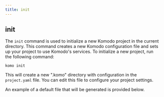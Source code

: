 ```yaml
---
title: init
---
```

## init
The `init` command is used to initialize a new Komodo project in the current directory. This command creates a new Komodo configuration file and sets up your project to use Komodo's services. To initialize a new project, run the following command:

```
komo init
```

This will create a new ".komo" directory with configuration in the `project.yaml` file. You can edit this file to configure your project settings.

An example of a default file that will be generated is provided below.

<Snippet file="project-config.mdx" />

